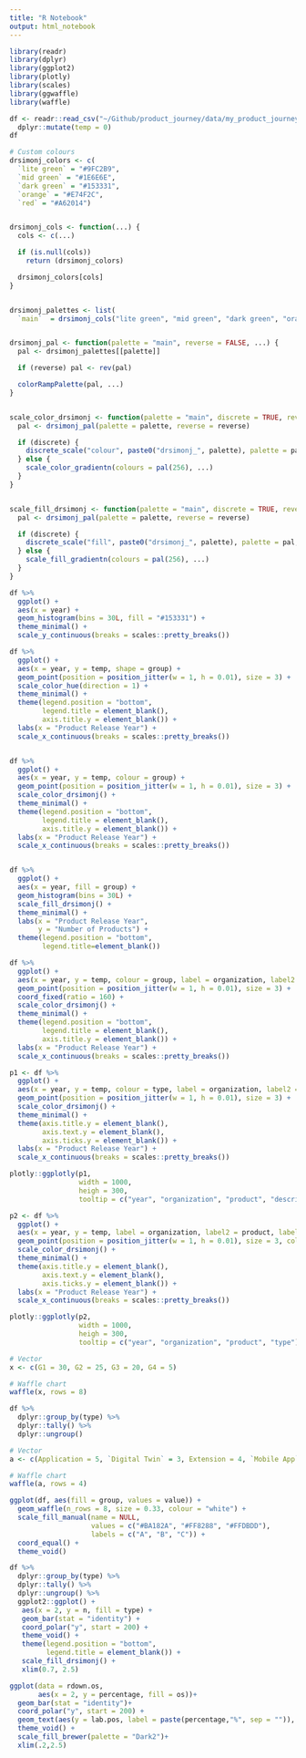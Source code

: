 ```yaml
---
title: "R Notebook"
output: html_notebook
---
```


```r
library(readr)
library(dplyr)
library(ggplot2)
library(plotly)
library(scales)
library(ggwaffle)
library(waffle)
```

```r
df <- readr::read_csv("~/Github/product_journey/data/my_product_journey.csv") %>%
  dplyr::mutate(temp = 0)
df
```


```r
# Custom colours
drsimonj_colors <- c(
  `lite green` = "#9FC2B9",
  `mid green` = "#1E6E6E",
  `dark green` = "#153331",
  `orange` = "#E74F2C",
  `red` = "#A62014")


drsimonj_cols <- function(...) {
  cols <- c(...)

  if (is.null(cols))
    return (drsimonj_colors)

  drsimonj_colors[cols]
}


drsimonj_palettes <- list(
  `main`  = drsimonj_cols("lite green", "mid green", "dark green", "orange", "red"))


drsimonj_pal <- function(palette = "main", reverse = FALSE, ...) {
  pal <- drsimonj_palettes[[palette]]

  if (reverse) pal <- rev(pal)

  colorRampPalette(pal, ...)
}


scale_color_drsimonj <- function(palette = "main", discrete = TRUE, reverse = FALSE, ...) {
  pal <- drsimonj_pal(palette = palette, reverse = reverse)

  if (discrete) {
    discrete_scale("colour", paste0("drsimonj_", palette), palette = pal, ...)
  } else {
    scale_color_gradientn(colours = pal(256), ...)
  }
}


scale_fill_drsimonj <- function(palette = "main", discrete = TRUE, reverse = FALSE, ...) {
  pal <- drsimonj_pal(palette = palette, reverse = reverse)

  if (discrete) {
    discrete_scale("fill", paste0("drsimonj_", palette), palette = pal, ...)
  } else {
    scale_fill_gradientn(colours = pal(256), ...)
  }
}
```


```r
df %>%
  ggplot() +
  aes(x = year) +
  geom_histogram(bins = 30L, fill = "#153331") +
  theme_minimal() +
  scale_y_continuous(breaks = scales::pretty_breaks())
```

```r
df %>%
  ggplot() +
  aes(x = year, y = temp, shape = group) +
  geom_point(position = position_jitter(w = 1, h = 0.01), size = 3) +
  scale_color_hue(direction = 1) +
  theme_minimal() +
  theme(legend.position = "bottom",
        legend.title = element_blank(),
        axis.title.y = element_blank()) +
  labs(x = "Product Release Year") +
  scale_x_continuous(breaks = scales::pretty_breaks())


df %>%
  ggplot() +
  aes(x = year, y = temp, colour = group) +
  geom_point(position = position_jitter(w = 1, h = 0.01), size = 3) +
  scale_color_drsimonj() +
  theme_minimal() +
  theme(legend.position = "bottom",
        legend.title = element_blank(),
        axis.title.y = element_blank()) +
  labs(x = "Product Release Year") +
  scale_x_continuous(breaks = scales::pretty_breaks())


df %>%
  ggplot() +
  aes(x = year, fill = group) +
  geom_histogram(bins = 30L) +
  scale_fill_drsimonj() +
  theme_minimal() +
  labs(x = "Product Release Year",
       y = "Number of Products") +
  theme(legend.position = "bottom",
        legend.title=element_blank())
```


```r
df %>%
  ggplot() +
  aes(x = year, y = temp, colour = group, label = organization, label2 = product, label3 = description, label4 = link) +
  geom_point(position = position_jitter(w = 1, h = 0.01), size = 3) +
  coord_fixed(ratio = 160) +
  scale_color_drsimonj() +
  theme_minimal() +
  theme(legend.position = "bottom",
        legend.title = element_blank(),
        axis.title.y = element_blank()) +
  labs(x = "Product Release Year") +
  scale_x_continuous(breaks = scales::pretty_breaks())
```



```r
p1 <- df %>%
  ggplot() +
  aes(x = year, y = temp, colour = type, label = organization, label2 = product, label3 = description) +
  geom_point(position = position_jitter(w = 1, h = 0.01), size = 3) +
  scale_color_drsimonj() +
  theme_minimal() +
  theme(axis.title.y = element_blank(),
        axis.text.y = element_blank(),
        axis.ticks.y = element_blank()) +
  labs(x = "Product Release Year") +
  scale_x_continuous(breaks = scales::pretty_breaks())

plotly::ggplotly(p1,
                 width = 1000,
                 heigh = 300,
                 tooltip = c("year", "organization", "product", "description"))
```


```r
p2 <- df %>%
  ggplot() +
  aes(x = year, y = temp, label = organization, label2 = product, label3 = type) +
  geom_point(position = position_jitter(w = 1, h = 0.01), size = 3, colour = "#153331") +
  scale_color_drsimonj() +
  theme_minimal() +
  theme(axis.title.y = element_blank(),
        axis.text.y = element_blank(),
        axis.ticks.y = element_blank()) +
  labs(x = "Product Release Year") +
  scale_x_continuous(breaks = scales::pretty_breaks())

plotly::ggplotly(p2,
                 width = 1000,
                 heigh = 300,
                 tooltip = c("year", "organization", "product", "type"))
```


```r
# Vector
x <- c(G1 = 30, G2 = 25, G3 = 20, G4 = 5)

# Waffle chart
waffle(x, rows = 8)
```





```r
df %>%
  dplyr::group_by(type) %>%
  dplyr::tally() %>%
  dplyr::ungroup()

# Vector
a <- c(Application = 5, `Digital Twin` = 3, Extension = 4, `Mobile App` = 1, SaaS = 3)

# Waffle chart
waffle(a, rows = 4)
```


```r
ggplot(df, aes(fill = group, values = value)) +
  geom_waffle(n_rows = 8, size = 0.33, colour = "white") +
  scale_fill_manual(name = NULL,
                    values = c("#BA182A", "#FF8288", "#FFDBDD"),
                    labels = c("A", "B", "C")) +
  coord_equal() +
  theme_void()
```


```r
df %>%
  dplyr::group_by(type) %>%
  dplyr::tally() %>%
  dplyr::ungroup() %>%
  ggplot2::ggplot() +
   aes(x = 2, y = n, fill = type) +
   geom_bar(stat = "identity") +
   coord_polar("y", start = 200) +
   theme_void() +
   theme(legend.position = "bottom",
         legend.title = element_blank()) +
   scale_fill_drsimonj() +
   xlim(0.7, 2.5)
```

```r
ggplot(data = rdown.os, 
       aes(x = 2, y = percentage, fill = os))+
  geom_bar(stat = "identity")+
  coord_polar("y", start = 200) +
  geom_text(aes(y = lab.pos, label = paste(percentage,"%", sep = "")), col = "white") +
  theme_void() +
  scale_fill_brewer(palette = "Dark2")+
  xlim(.2,2.5)
```










































































